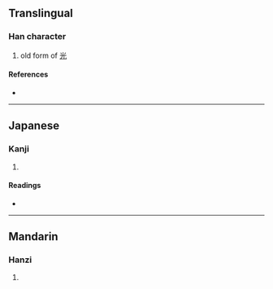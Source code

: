 {{character info/new}}
==Translingual==

===Han character===
{{Han char|rn=86|rad=火|as=04|sn=8|four=|canj=TF,XTF|ids=⿱廿火}}

# old form of [[光]]

====References====
* {{Han ref|kx=0667.220|dkj=18920|dj=1077.010|hdz=32191.060|uh=7097|ud=28823}}

----

==Japanese==

===Kanji===
{{ja-kanji|grade=|rs=火04}}

# {{defn|lang=ja|sort=火04}}

====Readings====
* {{ja-readings|on=[[こう]] (kō)|kun=[[ひかある]] (hikaaru), [[ひかり]] (hikari)}}

----

==Mandarin==

===Hanzi===
{{cmn-hanzi|pin=[[guāng]] ([[guang1]]), [[guàng]] ([[guang4]])|wg=kuang<sup>1</sup>, kuang<sup>4</sup>}}

# {{defn|lang=cmn|sort=火04}}